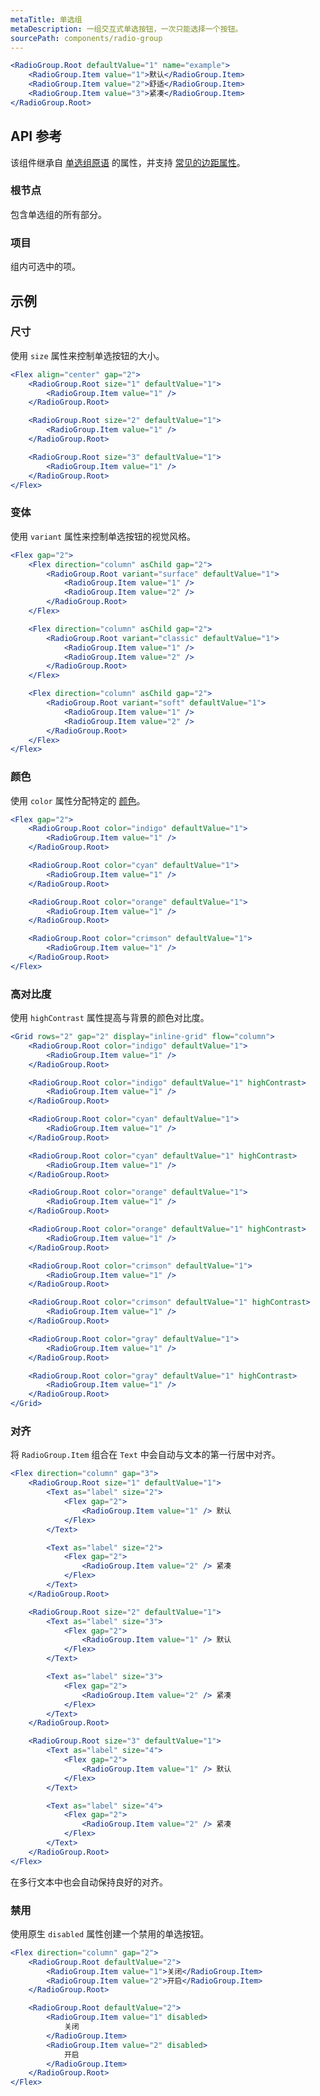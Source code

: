 ```yaml
---
metaTitle: 单选组
metaDescription: 一组交互式单选按钮，一次只能选择一个按钮。
sourcePath: components/radio-group
---
```


```jsx live=true
<RadioGroup.Root defaultValue="1" name="example">
	<RadioGroup.Item value="1">默认</RadioGroup.Item>
	<RadioGroup.Item value="2">舒适</RadioGroup.Item>
	<RadioGroup.Item value="3">紧凑</RadioGroup.Item>
</RadioGroup.Root>
```

## API 参考

该组件继承自 [单选组原语](/primitives/docs/components/radio-group) 的属性，并支持 [常见的边距属性](/themes/docs/overview/layout#margin-props)。

### 根节点

包含单选组的所有部分。

<ThemesPropsTable defs="radioGroupRootPropDefs" />

### 项目

组内可选中的项。

## 示例

### 尺寸

使用 `size` 属性来控制单选按钮的大小。

```jsx live=true
<Flex align="center" gap="2">
	<RadioGroup.Root size="1" defaultValue="1">
		<RadioGroup.Item value="1" />
	</RadioGroup.Root>

	<RadioGroup.Root size="2" defaultValue="1">
		<RadioGroup.Item value="1" />
	</RadioGroup.Root>

	<RadioGroup.Root size="3" defaultValue="1">
		<RadioGroup.Item value="1" />
	</RadioGroup.Root>
</Flex>
```

### 变体

使用 `variant` 属性来控制单选按钮的视觉风格。

```jsx live=true
<Flex gap="2">
	<Flex direction="column" asChild gap="2">
		<RadioGroup.Root variant="surface" defaultValue="1">
			<RadioGroup.Item value="1" />
			<RadioGroup.Item value="2" />
		</RadioGroup.Root>
	</Flex>

	<Flex direction="column" asChild gap="2">
		<RadioGroup.Root variant="classic" defaultValue="1">
			<RadioGroup.Item value="1" />
			<RadioGroup.Item value="2" />
		</RadioGroup.Root>
	</Flex>

	<Flex direction="column" asChild gap="2">
		<RadioGroup.Root variant="soft" defaultValue="1">
			<RadioGroup.Item value="1" />
			<RadioGroup.Item value="2" />
		</RadioGroup.Root>
	</Flex>
</Flex>
```

### 颜色

使用 `color` 属性分配特定的 [颜色](/themes/docs/theme/color)。

```jsx live=true
<Flex gap="2">
	<RadioGroup.Root color="indigo" defaultValue="1">
		<RadioGroup.Item value="1" />
	</RadioGroup.Root>

	<RadioGroup.Root color="cyan" defaultValue="1">
		<RadioGroup.Item value="1" />
	</RadioGroup.Root>

	<RadioGroup.Root color="orange" defaultValue="1">
		<RadioGroup.Item value="1" />
	</RadioGroup.Root>

	<RadioGroup.Root color="crimson" defaultValue="1">
		<RadioGroup.Item value="1" />
	</RadioGroup.Root>
</Flex>
```

### 高对比度

使用 `highContrast` 属性提高与背景的颜色对比度。

```jsx live=true
<Grid rows="2" gap="2" display="inline-grid" flow="column">
	<RadioGroup.Root color="indigo" defaultValue="1">
		<RadioGroup.Item value="1" />
	</RadioGroup.Root>

	<RadioGroup.Root color="indigo" defaultValue="1" highContrast>
		<RadioGroup.Item value="1" />
	</RadioGroup.Root>

	<RadioGroup.Root color="cyan" defaultValue="1">
		<RadioGroup.Item value="1" />
	</RadioGroup.Root>

	<RadioGroup.Root color="cyan" defaultValue="1" highContrast>
		<RadioGroup.Item value="1" />
	</RadioGroup.Root>

	<RadioGroup.Root color="orange" defaultValue="1">
		<RadioGroup.Item value="1" />
	</RadioGroup.Root>

	<RadioGroup.Root color="orange" defaultValue="1" highContrast>
		<RadioGroup.Item value="1" />
	</RadioGroup.Root>

	<RadioGroup.Root color="crimson" defaultValue="1">
		<RadioGroup.Item value="1" />
	</RadioGroup.Root>

	<RadioGroup.Root color="crimson" defaultValue="1" highContrast>
		<RadioGroup.Item value="1" />
	</RadioGroup.Root>

	<RadioGroup.Root color="gray" defaultValue="1">
		<RadioGroup.Item value="1" />
	</RadioGroup.Root>

	<RadioGroup.Root color="gray" defaultValue="1" highContrast>
		<RadioGroup.Item value="1" />
	</RadioGroup.Root>
</Grid>
```

### 对齐

将 `RadioGroup.Item` 组合在 `Text` 中会自动与文本的第一行居中对齐。

```jsx live="true"
<Flex direction="column" gap="3">
	<RadioGroup.Root size="1" defaultValue="1">
		<Text as="label" size="2">
			<Flex gap="2">
				<RadioGroup.Item value="1" /> 默认
			</Flex>
		</Text>

		<Text as="label" size="2">
			<Flex gap="2">
				<RadioGroup.Item value="2" /> 紧凑
			</Flex>
		</Text>
	</RadioGroup.Root>

	<RadioGroup.Root size="2" defaultValue="1">
		<Text as="label" size="3">
			<Flex gap="2">
				<RadioGroup.Item value="1" /> 默认
			</Flex>
		</Text>

		<Text as="label" size="3">
			<Flex gap="2">
				<RadioGroup.Item value="2" /> 紧凑
			</Flex>
		</Text>
	</RadioGroup.Root>

	<RadioGroup.Root size="3" defaultValue="1">
		<Text as="label" size="4">
			<Flex gap="2">
				<RadioGroup.Item value="1" /> 默认
			</Flex>
		</Text>

		<Text as="label" size="4">
			<Flex gap="2">
				<RadioGroup.Item value="2" /> 紧凑
			</Flex>
		</Text>
	</RadioGroup.Root>
</Flex>
```

在多行文本中也会自动保持良好的对齐。

### 禁用

使用原生 `disabled` 属性创建一个禁用的单选按钮。

```jsx live="true"
<Flex direction="column" gap="2">
	<RadioGroup.Root defaultValue="2">
		<RadioGroup.Item value="1">关闭</RadioGroup.Item>
		<RadioGroup.Item value="2">开启</RadioGroup.Item>
	</RadioGroup.Root>

	<RadioGroup.Root defaultValue="2">
		<RadioGroup.Item value="1" disabled>
			关闭
		</RadioGroup.Item>
		<RadioGroup.Item value="2" disabled>
			开启
		</RadioGroup.Item>
	</RadioGroup.Root>
</Flex>
```